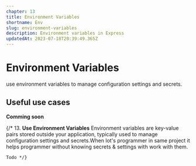 ```yaml
---
chapter: 13
title: Environment Variables
shortname: Env
slug: environment-variables
description: Environment variables in Express
updatedAt: 2023-07-18T20:39:49.365Z
---
```


# Environment Variables
use environment variables to manage configuration settings and secrets.

## Useful use cases
**Comming soon**

{/* 13. **Use Environment Variables**
    Environment variables are key-value pairs stored outside your application, typically used to manage configuration settings and secrets.When lot's programmer in same project it helps programmer without knowing secrets & settings with work with them.

    Todo */}